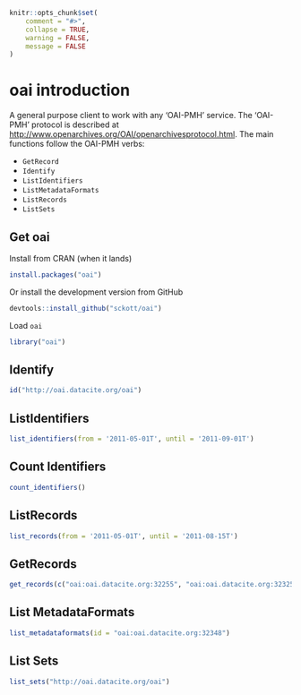 <!--
%\VignetteEngine{knitr::knitr}
%\VignetteIndexEntry{oai introduction}
%\VignetteEncoding{UTF-8}
-->

```r
knitr::opts_chunk$set(
	comment = "#>",
	collapse = TRUE,
	warning = FALSE,
	message = FALSE
)
```

oai introduction
================

A general purpose client to work with any 'OAI-PMH' service. The 'OAI-PMH' protocol is described at [http://www.openarchives.org/OAI/openarchivesprotocol.html](http://www.openarchives.org/OAI/openarchivesprotocol.html). The main functions follow the OAI-PMH verbs: 

* `GetRecord`
* `Identify`
* `ListIdentifiers`
* `ListMetadataFormats`
* `ListRecords`
* `ListSets`

## Get oai

Install from CRAN (when it lands)

```r
install.packages("oai")
```

Or install the development version from GitHub

```r
devtools::install_github("sckott/oai")
```

Load `oai`

```r
library("oai")
```

## Identify

```r
id("http://oai.datacite.org/oai")
```

## ListIdentifiers

```r
list_identifiers(from = '2011-05-01T', until = '2011-09-01T')
```

## Count Identifiers

```r
count_identifiers()
```

## ListRecords

```r
list_records(from = '2011-05-01T', until = '2011-08-15T')
```

## GetRecords

```r
get_records(c("oai:oai.datacite.org:32255", "oai:oai.datacite.org:32325"))
```

## List MetadataFormats

```r
list_metadataformats(id = "oai:oai.datacite.org:32348")
```

## List Sets

```r
list_sets("http://oai.datacite.org/oai")
```
